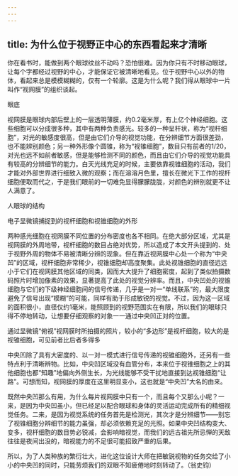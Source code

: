 ```yaml
---
---
---
```

title: 为什么位于视野正中心的东西看起来才清晰
---




你在看书时，能做到两个眼球纹丝不动吗？恐怕很难。因为你只有不时移动眼球，让每个字都经过视野的中心，才能保证它被清晰地看见。位于视野中心以外的物体，看起来总是模模糊糊的，仅有一个轮廓。这是为什么呢？我们得从眼球中一片叫作“视网膜”的组织谈起。

眼底



视网膜是眼球内部后壁上的一层透明薄膜，约0.2毫米厚，有上亿个神经细胞。这些细胞可以分成很多种，其中有两种负责感光。较多的一种呈杆状，称为“视杆细胞”，对光的敏感度很高，但是由它们介导的视觉功能，在分辨细节方面很差劲，也不能辨别颜色；另一种外形像个圆锥，称为“视锥细胞”，数目只有前者的1/20，对光也远不如前者敏感，但是能够检测不同的颜色，而且由它们介导的视觉功能具有较高的分辨细节的能力。白天光线充足的时候，主要依靠视锥细胞的活动，我们才能对外部世界进行细致入微的观察；而在溶溶月色里，擅长在微光下工作的视杆细胞便取而代之，于是我们眼前的一切难免显得朦朦胧胧，对颜色的辨别就更不让人满意了。

人眼球的结构



电子显微镜捕捉到的视杆细胞和视锥细胞的外形



两种感光细胞在视网膜不同位置的分布密度也各不相同。在绝大部分区域，尤其是视网膜的外周地带，视杆细胞的数目占绝对优势，所以造成了本文开头提到的、处于视野外周的物体不易被清晰分辨的现象。但在靠近视网膜中心处一个称为“中央凹”的区域，视杆细胞非常稀少，视锥细胞却高度聚集。此处视锥细胞的直径远远小于它们在视网膜其他区域的同类，因而大大提升了细胞密度，起到了类似拍摄数码照片时增加像素的效果，显著提高了此处的视觉分辨率。而且，中央凹处的视锥细胞与它们的下级神经细胞间的信号传递，几乎是一对一“单线联系”的，最大限度避免了信号出现“模糊”的可能，同样有助于形成敏锐的视觉。不过，因为这一区域的面积很小，直径仅约1毫米，能照顾到的视野范围实在有限，所以我们的眼球只得不停地转动，让想要仔细观察的对象一一通过中央凹正对的位置。

通过显微镜“俯视”视网膜时所拍摄的照片，较小的“多边形”是视杆细胞，较大的是视锥细胞，可见前者比后者多得多



中央凹除了具有大密度的、以一对一模式进行信号传递的视锥细胞外，还另有一些特点利于清晰辨物。比如，中央凹区域没有血管分布，本来位于视锥细胞之上的其他细胞也都“知趣”地偏向外侧生长，为光线能够不受干扰地直接到达视锥细胞“让路”。可想而知，视网膜的厚度在这里明显变小，这也就是“中央凹”大名的由来。

既然中央凹那么有用，为什么每片视网膜中只有一个，而且每个又那么小呢？一来，是因为中央凹虽小，但已经足以配合眼球和身体的灵活运动完成所有的精细视觉任务。二来，是因为视觉系统的任务首先是检测光，其次才是分辨细节——别忘了视锥细胞分辨细节的能力虽强，却必须依赖充足的光照。如果中央凹结构变大、变多，视杆细胞的数目势必锐减，会影响暗视觉，而我们的远古祖先所忌惮的天敌往往是夜间出没的，暗视能力的不足很可能招致严重的后果。

所以，为了人类种族的繁衍壮大，进化这位设计大师在把敏锐视物的任务交给了小小的中央凹的同时，只能劳烦我们的双眼不知疲倦地时刻转动了。（翁史钧）